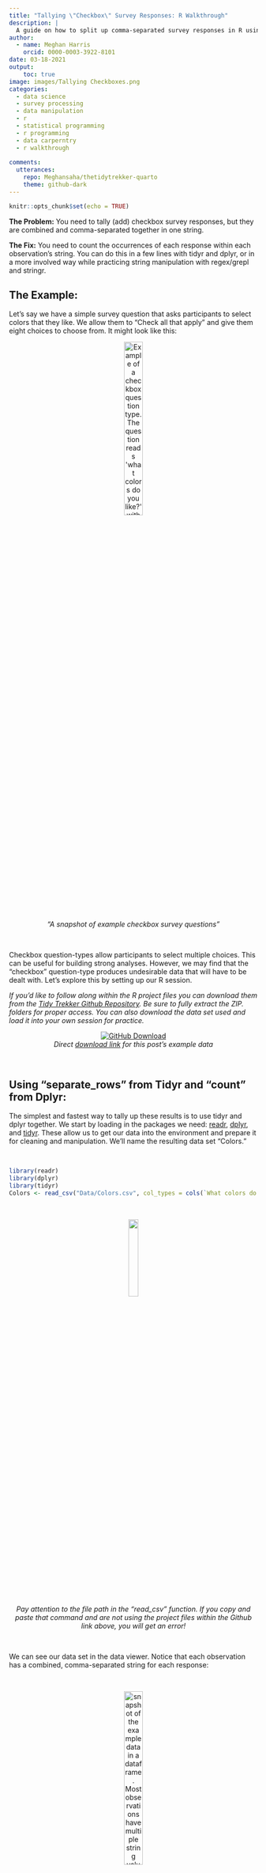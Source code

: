 ```yaml
---
title: "Tallying \"Checkbox\" Survey Responses: R Walkthrough"
description: |
  A guide on how to split up comma-separated survey responses in R using the grepl function in base R and various tidyverse packages . A common issue when processing "Checkbox" question types. This guide assumes that you understand how to load data into R, work with vectors, and work with basic control and loop functions.
author:
  - name: Meghan Harris
    orcid: 0000-0003-3922-8101
date: 03-18-2021
output:
    toc: true
image: images/Tallying Checkboxes.png
categories:
  - data science
  - survey processing
  - data manipulation
  - r
  - statistical programming
  - r programming
  - data carperntry
  - r walkthrough
  
comments:
  utterances:
    repo: Meghansaha/thetidytrekker-quarto
    theme: github-dark
---
```


```r
knitr::opts_chunk$set(echo = TRUE)
```


**The Problem:** You need to tally (add) checkbox survey responses, but they are combined and comma-separated together in one string.


**The Fix:** You need to count the occurrences of each response within each observation's string. You can do this in a few lines with tidyr and dplyr, or in a more involved way while practicing string manipulation with regex/grepl and stringr.


##    The Example:

Let's say we have a simple survey question that asks participants to select colors that they like. We allow them to "Check all that apply" and give them eight choices to choose from. It might look like this:

<center>
<figure>
  <img src="images/snip1.png" alt="Example of a checkbox question type. The question reads 'what colors do you like?' with the answers red, blue, green, yellow, black, orange, brown, and pink" style="width:30%">
  <figcaption><center><i>"A snapshot of example checkbox survey questions"</i></center></figcaption>
</figure>
</center>

<br>

Checkbox question-types allow participants to select multiple choices. This can be useful for building strong analyses. However, we may find that the "checkbox" question-type produces undesirable data that will have to be dealt with. Let's explore this by setting up our R session. 


*If you'd like to follow along within the R project files you can download them from the [Tidy Trekker Github Repository](http://github.com/Meghansaha/Tallying_Checkboxes/archive/master.zip). Be sure to fully extract the ZIP. folders for proper access. You can also download the data set used and load it into your own session for practice.*

<center>

[<img src="images/GHsnip.png" alt ="GitHub Download">](http://github.com/Meghansaha/Tallying_Checkboxes/archive/master.zip)
  <figcaption><i>Direct [download link](http://github.com/Meghansaha/Tallying_Checkboxes/archive/master.zip) for this post's example data</i></center></figcaption>

</center>

<br>

##    Using "separate_rows" from Tidyr and "count" from Dplyr:


The simplest and fastest way to tally up these results is to use tidyr and dplyr together. We start by loading in the packages we need: [readr](https://readr.tidyverse.org/), [dplyr](https://dplyr.tidyverse.org/), and [tidyr](https://tidyr.tidyverse.org/). These allow us to get our data into the environment and prepare it for cleaning and manipulation. We'll name the resulting data set "Colors."

<br>

```r

library(readr)
library(dplyr)
library(tidyr)
Colors <- read_csv("Data/Colors.csv", col_types = cols(`What colors do you like?` = col_character()))

```

<br>

<center>
<img src="images/careful.png" style = "width:20%"><br>
*Pay attention to the file path in the "read_csv" function. If you copy and paste that command and are not using the project files within the Github link above, you will get an error!*
</center>
<br>

We can see our data set in the data viewer. Notice that each observation has a combined, comma-separated string for each response:

<br>
<center>
<figure>
  <img src="images/snip2.png" alt="snapshot of the example data in a dataframe. Most observations have multiple string values comma separated and stored into each row together" style="width:30%">
  <figcaption><center><i>"A snapshot of example checkbox survey question loaded into a dataframe"</i></center></figcaption>
</figure>
</center>

<br>

We need to tell R to separate the values in the `What colors do you like?` column into individual rows and then count and tally those occurrences. Let's do this and store it in a data set called `TidyrColors`. The code for this can be written in one chunk with the following:

<br>
```r
TidyrColors <- Colors %>%
  separate_rows(`What colors do you like?`, sep = ", ") %>%
  count(`What colors do you like?`, sort = TRUE, name = "Tally")

```

The [`separate_rows()`](https://tidyr.tidyverse.org/reference/separate_rows.html) function from tidyr separates all the values in the column while using ", " as the characters to separate on. Note that we have a whitespace after the comma in the `sep=` option. This is because whitespaces are present in the original data. If you had options that were only separated by commas and no spaces, you would just need a comma there.

Next, we used the [count()](https://dplyr.tidyverse.org/reference/count.html) function from dplyr to count the occurrences of our colors. Setting the `sort=` option to TRUE will arrange the observations in descending order in the dataset. The `name=` option will allow us to set the column name that will hold the count of the values. In this case, we've set it to `Tally`. 

<br>
<center>
<figure>
  <img src="images/snip3.png" alt="snapshot of the example data in a dataframe with the values separated and tallied together" style="width:30%">
  <figcaption><center><i>"A snapshot of example checkbox survey results separated and tallied together"</i></center></figcaption>
</figure>
</center>

<br>

And that's it! Pretty simple and straightforward. Continue on for more involved ways to do this that will give you some string/regex practice if interested!

<br>

##    Using Grepl (or Stringr), Dplyr, and Tidyr:


There are other ways we can do this that are a bit more involved, but can provide some grepl/regex and string manipulation practice if desired. If you choose to use Stringr instead of grepl, you can load in the [stringr](https://stringr.tidyverse.org/index.html) package as well. 

<br>

```r
# If using the stringr package===
library(stringr)

```

<br>


In order to get a tally of the individual responses, we need to break up these strings and create variables for each color. We do this by creating a new column for each of our color options available for our survey question. Let's create a reference vector of all of our color options to help us. We'll name it `Colorref`:

<br>

```r
Colorref <- c("Red","Blue","Green","Yellow","Black","Orange",
"Brown","Pink")

```

<br>

<center>
<img src="images/careful.png" style = "width:20%"><br>
*Pay attention to the strings you enter into your reference vector. These strings need to match your survey responses/options **PERFECTLY**. Be mindful of any discrepancies in **capitalization, spelling, spaces, or punctuations**.*
</center>
<br>

Using the reference vector we just created, we can now create an empty data frame that we can populate with our color tallies. We'll call it `Colorsnew`. We can use base functions in R to do this. To ensure the tallies are properly recorded in the new data frame, we'll set the number of columns to match the number of options (Colors) we have and the number of rows to match the number of observations (or rows) we have in the original data set. Afterwards, we replace the column names with the name of each color choice. This can be done with the [names](https://www.rdocumentation.org/packages/base/versions/3.6.2/topics/names) function.

<br>

```r
Colorsnew <- as.data.frame(matrix(ncol = length(Colorref), nrow = nrow(Colors)))
names(Colorsnew) <- Colorref

```

<br>

The next step is to simultaneously populate all the columns in the data set with an accurate tally for each response. We can do this with the [ifelse](https://www.rdocumentation.org/packages/base/versions/3.6.2/topics/ifelse) and [grepl](https://www.rdocumentation.org/packages/base/versions/3.6.2/topics/grep) functions within one single "for-loop." This will populate our currently empty `Colorsnew` data set so we can easily see our changes. The for-loop function will run iterations along the length of the `Colorref` vector and use the vector's values to fill in the column names of our data. At the same time we'll be getting getting a count of how often each color is present in the original `Colors` dataset with the `grepl` function. Detailed information about for-loops can be found in the Iteration chapter in the free textbook [R for Data Science](https://r4ds.had.co.nz/index.html) (*written by [Hadley Wickham](https://github.com/hadley) and [Garrett Grolemund](https://github.com/garrettgman)*) :

<br>

```r
for (i in seq_along(Colorref)){
  Colorsnew[i] = ifelse(grepl(Colorref[i],Colors$`What colors do you like?`),1,0)}

```

<br>

To reiterate, this code uses the `i` variable as a placeholder to rename the columns within the `Colorsnew` data set with the strings found in `Colorref` (All of our color options.) For each column, we are using an `ifelse()` test to scan the original strings in the `What colors do you like` column from the `Colors` data set (Colors$`What colors do you like?`). Simultaneously, we check for matches using the `grepl` function. If you aren't a fan of using grepl, you can also opt for Stringr's [`str_detect()`](https://stringr.tidyverse.org/reference/str_detect.html) function that performs the same action.

<br>

```r
for (i in seq_along(Colorref)){
  Colorsnew[i] = ifelse(str_detect(Colors$`What colors do you like?`,Colorref[i]),1,0)}

```

Whether you use grepl or stringr, the result will be the same. Each match will produce a "1" while non-matches produce a "0." The result is a matrix of observations for all of our color choices:

<br>
<center>
<figure>
  <img src="images/snip4.png" alt="snapshot of the example data in a dataframe with the values separated" style="width:90%">
  <figcaption><center><i>"A snapshot of example checkbox survey results separated"</i></center></figcaption>
</figure>
</center>

<br>

Our last step will be to transpose this wide data into a long data format for easier graphing and analyses. (You can check out a tutorial on wide and long data in R from DataCamp [here](https://www.datacamp.com/community/tutorials/long-wide-data-R).) We do this using the [pivot_longer](https://tidyr.tidyverse.org/reference/pivot_longer.html), [group_by](https://dplyr.tidyverse.org/reference/group_by.html), and [summarise](https://dplyr.tidyverse.org/reference/summarise.html) functions from the dplyr and tidyr packages. In our pivot_longer function, we tell R we want to transpose all of the columns in the "Colorsnew" dataset with dplyr's [everything()](https://dplyr.tidyverse.org/reference/select.html?q=everything) option. We tell R that we want all of our current column names to be put into one variable called `Color` and that we want the values in these columns to be put into its own column called `Tally`. Finally, we want to group the data set observations by the "Color" column and add all of the tallies up so we get a sum for each value within the `Tally` column. This will produce a data frame with a complete tabulation of all the color choices that were picked in our survey.

<br>

```r
Colorsnew <- Colorsnew %>% 
  pivot_longer(everything(),
  names_to = "Color", 
  values_to = "Tally") %>%
  group_by(Color) %>%
  summarise(Tally = sum(Tally))

```

<br>
<center>
<figure>
  <img src="images/snip5.png" alt="snapshot of the example data in a dataframe with the values separated and tallied together" style="width:30%">
  <figcaption><center><i>"A snapshot of example checkbox survey results separated and tallied together"</i></center></figcaption>
</figure>
</center>

<br>

*Have any thoughts or suggestions? Know of a better solution or way to make this process more efficient? Feel free to contact me directly! Respectful discourse towards efficient solutions or new insights is always welcomed!* 